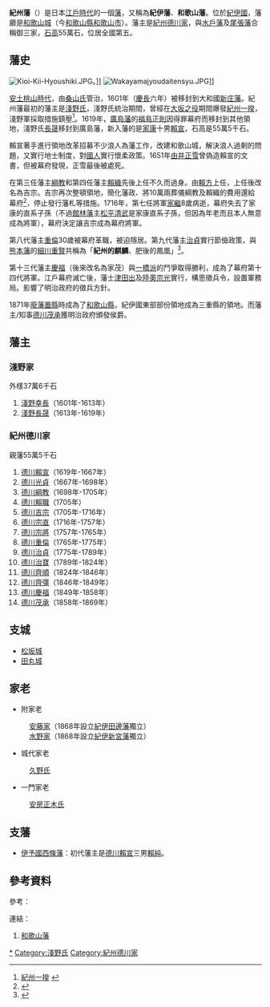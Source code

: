 {{Location map |Japan
|label=和歌山藩<br>親藩<br>55萬5千石
|lat_deg=34|lat_min=13|lat_sec=39.46
|lon_deg=135|lon_min=10|lon_sec=17.84
|position=right
|width=250
|caption=和歌山藩(紀州藩)的位置
|mark=Mitsuba Aoi inverted.jpg
|marksize=10
}}
'''紀州藩'''（{{jpn|j=紀州藩|hg=きしゅうはん|rm=Kishū han|f=y}}）是日本[[江戶時代|江戶時代]]的一個[[藩_(日本)|藩]]，又稱為'''紀伊藩'''、'''和歌山藩'''。位於[[紀伊國|紀伊國]]，藩廳是[[和歌山城|和歌山城]]（今[[和歌山縣|和歌山縣]][[和歌山市|和歌山市]]）。藩主是[[紀州德川家|紀州德川家]]，與[[水戶藩|水戶藩]]及[[尾張藩|尾張藩]]合稱御三家，[[石高|石高]]55萬石，位居全國第五。

==藩史==
[[File:Kioi-Kii-Hyoushiki.JPG|thumb]]。]]
[[File:Wakayamajyoudaitensyu.JPG|thumb]]]]

[[安土桃山時代|安土桃山時代]]，由[[桑山氏|桑山氏]]管治，1601年（[[慶長|慶長]]六年）被移封到大和國[[新庄藩|新庄藩]]。紀州藩最初的藩主是[[淺野氏|淺野氏]]，淺野氏統治期間，曾經在[[大坂之役|大坂之役]]期間爆發[[紀州一揆|紀州一揆]]，淺野軍採取措施鎮壓<ref>[http://tikugo.cool.ne.jp/osaka/kassen/kishu-k.html 紀州一揆] {{Wayback|url=http://tikugo.cool.ne.jp/osaka/kassen/kishu-k.html |date=20080129200814 }}</ref>。1619年，[[廣島藩|廣島藩]]的[[福島正則|福島正則]]因得罪幕府而移封到其他領地，淺野氏[[淺野長晟|長晟]]移封到廣島藩，新入藩的是[[德川家康|家康]]十男[[德川賴宣|賴宣]]，石高是55萬5千石。

賴宣著手進行領地改革招募不少浪人為藩工作，改建和歌山城，解決浪人過剩的問題，又實行地士制度，對[[國人|國人]]實行懷柔政策。1651年[[由井正雪|由井正雪]]曾偽造賴宣的文書，但被幕府發現，正雪最後被處死。

在第三任藩主[[德川綱教|綱教]]和第四任藩主[[德川賴織|賴織]]先後上任不久而過身。由[[德川吉宗|賴方]]上任，上任後改名為吉宗。吉宗再次整頓領地，簡化藩政、將10萬兩葬儀綱教及賴織的費用還給幕府<ref>{{Cite web |url=http://www.geocities.jp/masu741223jp/history6.htm |title=德川吉宗 |access-date=2008-05-26 |archive-url=https://web.archive.org/web/20050510070318/http://www.geocities.jp/masu741223jp/history6.htm |archive-date=2005-05-10 |dead-url=yes }}</ref>，停止發行藩札等措施。1716年，第七任將軍[[德川家繼|家繼]]8歲病逝，幕府失去了家康的直系子孫（不過[[館林藩|館林藩]]主[[松平清武|松平清武]]是家康直系子孫，但因為年老而且本人無意成為將軍），幕府決定讓吉宗成為幕府將軍。

第八代藩主[[德川重倫|重倫]]30歲被幕府革職，被迫隱居。第九代藩主[[德川治貞|治貞]]實行節儉政策，與[[熊本藩|熊本藩]]的[[細川重賢|細川重賢]]共稱為「'''紀州的麒麟'''、肥後的鳳凰」<ref>{{Cite web |url=http://www.chohoji.or.jp/tokugawa/han-9.htm |title=九代治貞 |accessdate=2008-05-26 |archive-date=2007-10-28 |archive-url=https://web.archive.org/web/20071028051011/http://www.chohoji.or.jp/tokugawa/han-9.htm |dead-url=no }}</ref>。

第十三代藩主[[德川家茂|慶福]]（後來改名為家茂）與[[一橋派|一橋派]]的鬥爭取得勝利，成為了幕府第十四代將軍。江戶幕府滅亡後，藩士[[津田出|津田出]]及[[陸奧宗光|陸奧宗光]]實行{{link-ja|藩政改革}}，構思徵兵令，設置軍務局。影響了明治政府的徵兵方針。

1871年[[廢藩置縣|廢藩置縣]]時成為了[[和歌山縣|和歌山縣]]，紀伊國東部部份領地成為三重縣的領地。而藩主/知事[[德川茂承|德川茂承]]獲明治政府頒發侯爵。

==藩主==
===淺野家===
外樣37萬6千石

#[[淺野幸長|淺野幸長]]（1601年-1613年）
#[[淺野長晟|淺野長晟]]（1613年-1619年）
===紀州德川家===
親藩55萬5千石

#[[德川賴宣|德川賴宣]]（1619年-1667年）
#[[德川光貞|德川光貞]]（1667年-1698年）
#[[德川綱教|德川綱教]]（1698年-1705年）
#[[德川賴職|德川賴職]]（1705年）
#[[德川吉宗|德川吉宗]]（1705年-1716年）
#[[德川宗直|德川宗直]]（1716年-1757年）
#[[德川宗將|德川宗將]]（1757年-1765年）
#[[德川重倫|德川重倫]]（1765年-1775年）
#[[德川治貞|德川治貞]]（1775年-1789年）
#[[德川治寶|德川治寶]]（1789年-1824年）
#[[德川齊順|德川齊順]]（1824年-1846年）
#[[德川齊彊|德川齊彊]]（1846年-1849年）
#[[德川慶福|德川慶福]]（1849年-1858年）
#[[德川茂承|德川茂承]]（1858年-1869年）

==支城==
*[[松坂城|松坂城]]
*[[田丸城|田丸城]]

==家老==
*附家老
:[[三河安藤氏|安藤家]]（1868年設立[[紀伊田邊藩|紀伊田邊藩]]獨立）
:[[水野氏|水野家]]（1868年設立[[紀伊新宮藩|紀伊新宮藩]]獨立）
*城代家老
:[[久野氏|久野氏]]
*一門家老
:[[安房正木氏|安房正木氏]]

==支藩==
*[[伊予國|伊予國]][[西條藩|西條藩]]：初代藩主是[[德川賴宣|德川賴宣]]三男[[松平賴純|賴純]]。

==參考資料==
<div class="references-small">
參考：
<references />
連結：
#[http://www.asahi-net.or.jp/~me4k-skri/han/kinki/wakayama.html 和歌山藩] {{Wayback|url=http://www.asahi-net.or.jp/~me4k-skri/han/kinki/wakayama.html |date=20071202061340 }}
</div>

{{江戶時代的藩}}
{{DEFAULTSORT:Kishuu-han}}
[[Category:紀州藩|*]]
[[Category:淺野氏|Category:淺野氏]]
[[Category:紀州德川家|Category:紀州德川家]]